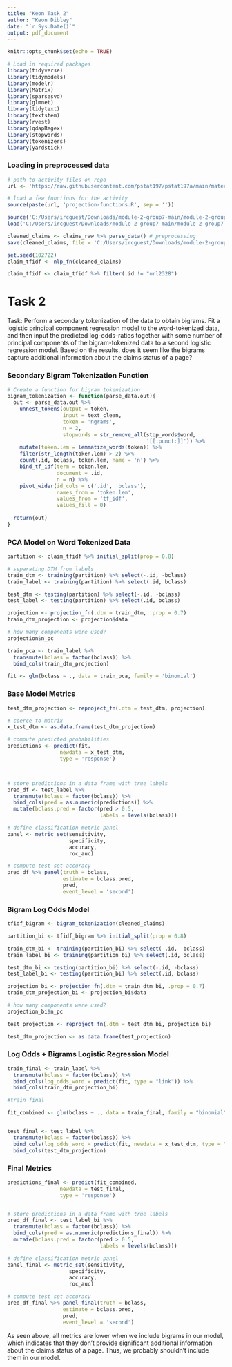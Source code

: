 ---
title: "Keon Task 2"
author: "Keon Dibley"
date: "`r Sys.Date()`"
output: pdf_document
---

```{r setup, include=FALSE}
knitr::opts_chunk$set(echo = TRUE)
```


```{r}
# Load in required packages
library(tidyverse)
library(tidymodels)
library(modelr)
library(Matrix)
library(sparsesvd)
library(glmnet)
library(tidytext)
library(textstem)
library(rvest)
library(qdapRegex)
library(stopwords)
library(tokenizers)
library(yardstick)
```

### Loading in preprocessed data

```{r}

# path to activity files on repo
url <- 'https://raw.githubusercontent.com/pstat197/pstat197a/main/materials/activities/data/'

# load a few functions for the activity
source(paste(url, 'projection-functions.R', sep = ''))

source('C:/Users/ircguest/Downloads/module-2-group7-main/module-2-group7-main/scripts/preprocessing.R')
load('C:/Users/ircguest/Downloads/module-2-group7-main/module-2-group7-main/data/claims-raw.RData')

cleaned_claims <- claims_raw %>% parse_data() # preprocessing
save(cleaned_claims, file = 'C:/Users/ircguest/Downloads/module-2-group7-main/module-2-group7-main/data/claims-clean-example.RData')

```


```{r}
set.seed(102722)
claim_tfidf <- nlp_fn(cleaned_claims)

claim_tfidf <- claim_tfidf %>% filter(.id != "url2328")

```

# Task 2

Task: Perform a secondary tokenization of the data to obtain bigrams. Fit a logistic principal component regression model to the word-tokenized data, and then input the predicted log-odds-ratios together with some number of principal components of the bigram-tokenized data to a second logistic regression model. Based on the results, does it seem like the bigrams capture additional information about the claims status of a page?

### Secondary Bigram Tokenization Function

```{r}

# Create a function for bigram tokenization
bigram_tokenization <- function(parse_data.out){
  out <- parse_data.out %>% 
    unnest_tokens(output = token, 
                  input = text_clean, 
                  token = 'ngrams', 
                  n = 2, 
                  stopwords = str_remove_all(stop_words$word, 
                                             '[[:punct:]]')) %>%
    mutate(token.lem = lemmatize_words(token)) %>%
    filter(str_length(token.lem) > 2) %>%
    count(.id, bclass, token.lem, name = 'n') %>%
    bind_tf_idf(term = token.lem, 
                document = .id,
                n = n) %>%
    pivot_wider(id_cols = c('.id', 'bclass'),
                names_from = 'token.lem',
                values_from = 'tf_idf',
                values_fill = 0)
  
  return(out)
}

```

### PCA Model on Word Tokenized Data

```{r}
partition <- claim_tfidf %>% initial_split(prop = 0.8)

# separating DTM from labels 
train_dtm <- training(partition) %>% select(-.id, -bclass)
train_label <- training(partition) %>% select(.id, bclass)

test_dtm <- testing(partition) %>% select(-.id, -bclass)
test_label <- testing(partition) %>% select(.id, bclass)

```

```{r}
projection <- projection_fn(.dtm = train_dtm, .prop = 0.7)
train_dtm_projection <- projection$data

# how many components were used?
projection$n_pc

```

```{r}

train_pca <- train_label %>%
  transmute(bclass = factor(bclass)) %>%
  bind_cols(train_dtm_projection)

fit <- glm(bclass ~ ., data = train_pca, family = 'binomial')

```

### Base Model Metrics

```{r}

test_dtm_projection <- reproject_fn(.dtm = test_dtm, projection)

# coerce to matrix
x_test_dtm <- as.data.frame(test_dtm_projection)

# compute predicted probabilities
predictions <- predict(fit, 
                 newdata = x_test_dtm,
                 type = 'response')



# store predictions in a data frame with true labels
pred_df <- test_label %>%
  transmute(bclass = factor(bclass)) %>%
  bind_cols(pred = as.numeric(predictions)) %>%
  mutate(bclass.pred = factor(pred > 0.5, 
                              labels = levels(bclass)))

# define classification metric panel 
panel <- metric_set(sensitivity, 
                    specificity, 
                    accuracy, 
                    roc_auc)

# compute test set accuracy
pred_df %>% panel(truth = bclass, 
                  estimate = bclass.pred, 
                  pred, 
                  event_level = 'second')


```

### Bigram Log Odds Model


```{r}
tfidf_bigram <- bigram_tokenization(cleaned_claims)

partition_bi <- tfidf_bigram %>% initial_split(prop = 0.8)

train_dtm_bi <- training(partition_bi) %>% select(-.id, -bclass)
train_label_bi <- training(partition_bi) %>% select(.id, bclass)

test_dtm_bi <- testing(partition_bi) %>% select(-.id, -bclass)
test_label_bi <- testing(partition_bi) %>% select(.id, bclass)

```



```{r}

projection_bi <- projection_fn(.dtm = train_dtm_bi, .prop = 0.7)
train_dtm_projection_bi <- projection_bi$data

# how many components were used?
projection_bi$n_pc

```

```{r}
test_projection <- reproject_fn(.dtm = test_dtm_bi, projection_bi)

test_dtm_projection <- as.data.frame(test_projection)
```



### Log Odds + Bigrams Logistic Regression Model

```{r}


train_final <- train_label %>%
  transmute(bclass = factor(bclass)) %>%
  bind_cols(log_odds_word = predict(fit, type = "link")) %>%
  bind_cols(train_dtm_projection_bi)

#train_final

fit_combined <- glm(bclass ~ ., data = train_final, family = "binomial")


test_final <- test_label %>% 
  transmute(bclass = factor(bclass)) %>%
  bind_cols(log_odds_word = predict(fit, newdata = x_test_dtm, type = "link")) %>% 
  bind_cols(test_dtm_projection)

```


### Final Metrics

```{r}

predictions_final <- predict(fit_combined, 
                 newdata = test_final,
                 type = 'response')


# store predictions in a data frame with true labels
pred_df_final <- test_label_bi %>%
  transmute(bclass = factor(bclass)) %>%
  bind_cols(pred = as.numeric(predictions_final)) %>%
  mutate(bclass.pred = factor(pred > 0.5, 
                              labels = levels(bclass)))

# define classification metric panel 
panel_final <- metric_set(sensitivity, 
                    specificity, 
                    accuracy, 
                    roc_auc)

# compute test set accuracy
pred_df_final %>% panel_final(truth = bclass, 
                  estimate = bclass.pred, 
                  pred, 
                  event_level = 'second')


```


As seen above, all metrics are lower when we include bigrams in our model, which indicates that they don't provide significant additional information about the claims status of a page. Thus, we probably shouldn't include them in our model. 
